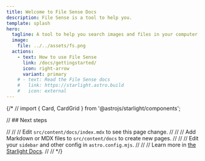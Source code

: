 ```yaml
---
title: Welcome to File Sense Docs
description: File Sense is a tool to help you.
template: splash
hero:
  tagline: A tool to help you search images and files in your computer.
  image:
    file: ../../assets/fs.png
  actions:
    - text: How to use File Sense
      link: /docs/gettingstarted/
      icon: right-arrow
      variant: primary
    # - text: Read the File Sense docs
    #   link: https://starlight.astro.build
    #   icon: external
---
```


{/* // import { Card, CardGrid } from '@astrojs/starlight/components';

// ## Next steps

// <CardGrid stagger>
// 	<Card title="Update content" icon="pencil">
// 		Edit `src/content/docs/index.mdx` to see this page change.
// 	</Card>
// 	<Card title="Add new content" icon="add-document">
// 		Add Markdown or MDX files to `src/content/docs` to create new pages.
// 	</Card>
// 	<Card title="Configure your site" icon="setting">
// 		Edit your `sidebar` and other config in `astro.config.mjs`.
// 	</Card>
// 	<Card title="Read the docs" icon="open-book">
// 		Learn more in [the Starlight Docs](https://starlight.astro.build/).
// 	</Card>
// </CardGrid> */}
